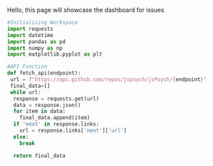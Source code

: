 Hello, this page will showcase the dashboard for issues 

```python
#Initializing Workspace
import requests
import datetime
import pandas as pd
import numpy as np
import matplotlib.pyplot as plt

#API Function
def fetch_api(endpoint):
 url = f"https://api.github.com/repos/jspsych/jsPsych/{endpoint}"
 final_data=[]
 while url:
  response = requests.get(url)
  data = response.json()
  for item in data:
    final_data.append(item)
  if 'next' in response.links:
    url = response.links['next']['url']
  else:
    break

  return final_data

```
